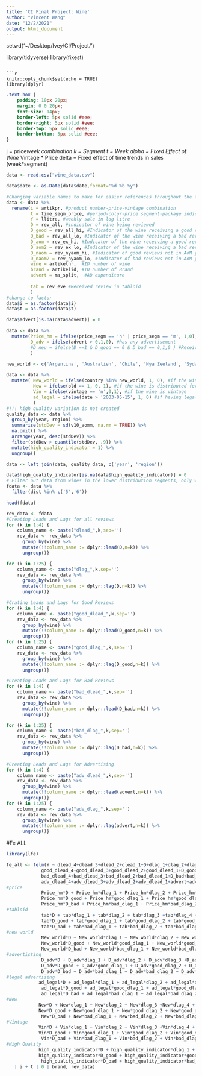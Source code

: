 ```yaml
---
title: 'CI Final Project: Wine'
author: "Vincent Wang"
date: "12/2/2021"
output: html_document
---
```


setwd('~/Desktop/Ivey/CI/Project/')

library(tidyverse)
library(fixest)
```

```r
knitr::opts_chunk$set(echo = TRUE)
library(dplyr)
```

```css
.text-box {
    padding: 10px 20px;
    margin: 0 0 20px;
    font-size: 14px;
    border-left: 5px solid #eee;
    border-right: 5px solid #eee;
    border-top: 5px solid #eee;
    border-bottom: 5px solid #eee;
}
```

j = price*week combination
k = Segment
t = Week
alpha = Fixed Effect of Wine * Vintage * Price
delta = Fixed effect of time trends in sales (week*segment)

```r
data <- read.csv("wine_data.csv")

data$date <- as.Date(data$date,format='%d %b %y')

#Changing variable names to make for easier references throughout the file
data <- data %>%
  rename(i = artikpr, #product number-price-vintage combination
         t = time_segm_price, #period-color-price segment-package indicator
         Y = llitre, #weekly sale in log litre
         D = rev_all, #indicator of wine being reviewed
         D_good = rev_all_hi, #Indicator of the wine receiving a good review (all
         D_bad = rev_all_lo, #Indicator of the wine receiving a bad review (all
         D_aom = rev_ex_hi, #Indicator of the wine receiving a good review in AoM 
         D_aom2 = rev_ex_lo, #Indicator of the wine receiving a bad review in AoM 
         D_naom = rev_nyaom_hi, #Indicator of good reviews not in AoM yearly special
         D_naom2 = rev_nyaom_lo, #Indicator of bad reviews not in AoM yearly special 
         wine = artikelnr,  #ID number of wine
         brand = artikelid, #ID number of Brand
         advert = ma_split,  #AD expenditure
     
         tab = rev_eve #Received review in tabloid
         )
#change to factor
data$i = as.factor(data$i)
data$t = as.factor(data$t)

data$advert[is.na(data$advert)] = 0

data <- data %>% 
  mutate(Price_hm = ifelse(price_segm == 'h' | price_segm == 'm', 1,0), #if price is high or medium segment
         D_adv = ifelse(advert > 0,1,0), #has any advertisement
         #D_neu = ifelse(D ==1 & D_good == 0 & D_bad == 0,1,0 ) #Received neutral review
         ) 

new_world <- c('Argentina', 'Australien', 'Chile', 'Nya Zeeland', 'Sydafrika', 'Uruguay', 'USA')

data <- data %>%
  mutate( New_world = ifelse(country %in% new_world, 1, 0), #if the wine is from new world
          New = ifelse(old == 1, 0, 1), #if the wine is distributed for less than 2 years
          Vin = ifelse(vintage == 'n',0,1), #if the wine is vintage
          ad_legal = ifelse(date > '2003-05-15', 1, 0) #if having legal advertisement
          ) 
#!!! high quality variation is not created 
quality_data <- data %>%
  group_by(year, region) %>%
  summarise(stdDev = sd(v10_aomm, na.rm = TRUE)) %>%
  na.omit() %>%
  arrange(year, desc(stdDev)) %>%
  filter(stdDev > quantile(stdDev, .9)) %>%
  mutate(high_quality_indicator = 1) %>%
  ungroup()

data <- left_join(data, quality_data, c('year', 'region')) 

data$high_quality_indicator[is.na(data$high_quality_indicator)] = 0
# Filter out data from wines in the lower distribution segments, only want the top two distribution segments (77.4% of volume, 420 and 325 stores respectively)
fdata <- data %>%
  filter(dist %in% c('5','6'))

head(fdata)
```

```r
rev_data <- fdata
#Creating Leads and Lags for all reviews
for (k in 1:4) {
    column_name <- paste("dlead_",k,sep='')
    rev_data <- rev_data %>%
      group_by(wine) %>%
      mutate(!!column_name := dplyr::lead(D,n=k)) %>%
      ungroup()}

for (k in 1:25) {
    column_name <- paste("dlag_",k,sep='')
    rev_data <- rev_data %>%
      group_by(wine) %>%
      mutate(!!column_name := dplyr::lag(D,n=k)) %>%
      ungroup()}

#Crating Leads and Lags for Good Reviews 
for (k in 1:4) {
    column_name <- paste("good_dlead_",k,sep='')
    rev_data <- rev_data %>%
      group_by(wine) %>%
      mutate(!!column_name := dplyr::lead(D_good,n=k)) %>%
      ungroup()}
for (k in 1:25) {
    column_name <- paste("good_dlag_",k,sep='')
    rev_data <- rev_data %>%
      group_by(wine) %>%
      mutate(!!column_name := dplyr::lag(D_good,n=k)) %>%
      ungroup()}

#Creating Leads and Lags for Bad Reviews 
for (k in 1:4) {
    column_name <- paste("bad_dlead_",k,sep='')
    rev_data <- rev_data %>%
      group_by(wine) %>%
      mutate(!!column_name := dplyr::lead(D_bad,n=k)) %>%
      ungroup()}

for (k in 1:25) {
    column_name <- paste("bad_dlag_",k,sep='')
    rev_data <- rev_data %>%
      group_by(wine) %>%
      mutate(!!column_name := dplyr::lag(D_bad,n=k)) %>%
      ungroup()}    

#Creating Leads and Lags for Advertising 
for (k in 1:4) {
    column_name <- paste("adv_dlead_",k,sep='')
    rev_data <- rev_data %>%
      group_by(wine) %>%
      mutate(!!column_name := dplyr::lead(advert,n=k)) %>%
      ungroup()}
for (k in 1:25) {
    column_name <- paste("adv_dlag_",k,sep='')
    rev_data <- rev_data %>%
      group_by(wine) %>%
      mutate(!!column_name := dplyr::lag(advert,n=k)) %>%
      ungroup()}
```

#Fe ALL
```r
library(lfe)

fe_all <- felm(Y ~ dlead_4+dlead_3+dlead_2+dlead_1+D+dlag_1+dlag_2+dlag_3+dlag_4+dlag_5+dlag_6+dlag_7+dlag_8+dlag_9+dlag_10+dlag_11+dlag_12+dlag_13+dlag_14+dlag_15+dlag_16+dlag_17+dlag_18+dlag_19+dlag_20+dlag_21+dlag_22+dlag_23+dlag_24+dlag_25+ 
             good_dlead_4+good_dlead_3+good_dlead_2+good_dlead_1+D_good+good_dlag_1+good_dlag_2+good_dlag_3+good_dlag_4+good_dlag_5+good_dlag_6+good_dlag_7+good_dlag_8+good_dlag_9+good_dlag_10+good_dlag_11+good_dlag_12+good_dlag_13+good_dlag_14+good_dlag_15+good_dlag_16+good_dlag_17+good_dlag_18+good_dlag_19+good_dlag_20+good_dlag_21+good_dlag_22+good_dlag_23+good_dlag_24+good_dlag_25+
             bad_dlead_4+bad_dlead_3+bad_dlead_2+bad_dlead_1+D_bad+bad_dlag_1+bad_dlag_2+bad_dlag_3+bad_dlag_4+bad_dlag_5+bad_dlag_6+bad_dlag_7+bad_dlag_8+bad_dlag_9+bad_dlag_10+bad_dlag_11+bad_dlag_12+bad_dlag_13+bad_dlag_14+bad_dlag_15+bad_dlag_16+bad_dlag_17+bad_dlag_18+bad_dlag_19+bad_dlag_20+bad_dlag_21+bad_dlag_22+bad_dlag_23+bad_dlag_24+bad_dlag_25+
             adv_dlead_4+adv_dlead_3+adv_dlead_2+adv_dlead_1+advert+adv_dlag_1+adv_dlag_2+adv_dlag_3+adv_dlag_4+adv_dlag_5+adv_dlag_6+adv_dlag_7+adv_dlag_8+adv_dlag_9+adv_dlag_10+adv_dlag_11+adv_dlag_12+adv_dlag_13+adv_dlag_14+adv_dlag_15+adv_dlag_16+adv_dlag_17+adv_dlag_18+adv_dlag_19+adv_dlag_20+adv_dlag_21+adv_dlag_22+adv_dlag_23+adv_dlag_24+adv_dlag_25 + 
#price                
             Price_hm*D + Price_hm*dlag_1 + Price_hm*dlag_2 + Price_hm*dlag_3 +Price_hm*dlag_4 + Price_hm*dlag_5 + Price_hm*dlag_6 + Price_hm*dlag_7 + Price_hm*dlag_8 + Price_hm*dlag_9 + Price_hm*dlag_10 + 
             Price_hm*D_good + Price_hm*good_dlag_1 + Price_hm*good_dlag_2 + Price_hm*good_dlag_3 +Price_hm*good_dlag_4 + Price_hm*good_dlag_5 + Price_hm*good_dlag_6 + Price_hm*good_dlag_7 + Price_hm*good_dlag_8 + Price_hm*good_dlag_9 + Price_hm*good_dlag_10 + 
             Price_hm*D_bad + Price_hm*bad_dlag_1 + Price_hm*bad_dlag_2 + Price_hm*bad_dlag_3 +Price_hm*bad_dlag_4 + Price_hm*bad_dlag_5 + Price_hm*bad_dlag_6 + Price_hm*bad_dlag_7 + Price_hm*bad_dlag_8 + Price_hm*bad_dlag_9 + Price_hm*bad_dlag_10 +
#tabloid               
             tab*D + tab*dlag_1 + tab*dlag_2 + tab*dlag_3 +tab*dlag_4 + tab*dlag_5 + tab*dlag_6 + tab*dlag_7 + tab*dlag_8 + tab*dlag_9 + tab*dlag_10 + 
             tab*D_good + tab*good_dlag_1 + tab*good_dlag_2 + tab*good_dlag_3 +tab*good_dlag_4 + tab*good_dlag_5 + tab*good_dlag_6 + tab*good_dlag_7 + tab*good_dlag_8 + tab*good_dlag_9 + tab*good_dlag_10 + 
             tab*D_bad + tab*bad_dlag_1 + tab*bad_dlag_2 + tab*bad_dlag_3 +tab*bad_dlag_4 + tab*bad_dlag_5 + tab*bad_dlag_6 + tab*bad_dlag_7 + tab*bad_dlag_8 + tab*bad_dlag_9 + tab*bad_dlag_10  +
#new world
             New_world*D + New_world*dlag_1 + New_world*dlag_2 + New_world*dlag_3 +New_world*dlag_4 + New_world*dlag_5 + New_world*dlag_6 + New_world*dlag_7 + New_world*dlag_8 + New_world*dlag_9 + New_world*dlag_10 + 
             New_world*D_good + New_world*good_dlag_1 + New_world*good_dlag_2 + New_world*good_dlag_3 +New_world*good_dlag_4 + New_world*good_dlag_5 + New_world*good_dlag_6 + New_world*good_dlag_7 + New_world*good_dlag_8 + New_world*good_dlag_9 + New_world*good_dlag_10 + 
             New_world*D_bad + New_world*bad_dlag_1 + New_world*bad_dlag_2 + New_world*bad_dlag_3 +New_world*bad_dlag_4 + New_world*bad_dlag_5 + New_world*bad_dlag_6 + New_world*bad_dlag_7 + New_world*bad_dlag_8 + New_world*bad_dlag_9 + New_world*bad_dlag_10 +
#advertisting               
             D_adv*D + D_adv*dlag_1 + D_adv*dlag_2 + D_adv*dlag_3 +D_adv*dlag_4 + D_adv*dlag_5 + D_adv*dlag_6 + D_adv*dlag_7 + D_adv*dlag_8 + D_adv*dlag_9 + D_adv*dlag_10 + 
             D_adv*D_good + D_adv*good_dlag_1 + D_adv*good_dlag_2 + D_adv*good_dlag_3 +D_adv*good_dlag_4 + D_adv*good_dlag_5 + D_adv*good_dlag_6 + D_adv*good_dlag_7 + D_adv*good_dlag_8 + D_adv*good_dlag_9 + D_adv*good_dlag_10 + 
             D_adv*D_bad + D_adv*bad_dlag_1 + D_adv*bad_dlag_2 + D_adv*bad_dlag_3 +D_adv*bad_dlag_4 + D_adv*bad_dlag_5 + D_adv*bad_dlag_6 + D_adv*bad_dlag_7 + D_adv*bad_dlag_8 + D_adv*bad_dlag_9 + D_adv*bad_dlag_10 +
#legal advertising          
            ad_legal*D + ad_legal*dlag_1 + ad_legal*dlag_2 + ad_legal*dlag_3 +ad_legal*dlag_4 + ad_legal*dlag_5 + ad_legal*dlag_6 + ad_legal*dlag_7 + ad_legal*dlag_8 + ad_legal*dlag_9 + ad_legal*dlag_10 + 
             ad_legal*D_good + ad_legal*good_dlag_1 + ad_legal*good_dlag_2 + ad_legal*good_dlag_3 +ad_legal*good_dlag_4 + ad_legal*good_dlag_5 + ad_legal*good_dlag_6 + ad_legal*good_dlag_7 + ad_legal*good_dlag_8 + ad_legal*good_dlag_9 + ad_legal*good_dlag_10 + 
             ad_legal*D_bad + ad_legal*bad_dlag_1 + ad_legal*bad_dlag_2 + ad_legal*bad_dlag_3 +ad_legal*bad_dlag_4 + ad_legal*bad_dlag_5 + ad_legal*bad_dlag_6 + ad_legal*bad_dlag_7 + ad_legal*bad_dlag_8 + ad_legal*bad_dlag_9 + ad_legal*bad_dlag_10 +
#New
            New*D + New*dlag_1 + New*dlag_2 + New*dlag_3 +New*dlag_4 + New*dlag_5 + New*dlag_6 + New*dlag_7 + New*dlag_8 + New*dlag_9 + New*dlag_10 + 
            New*D_good + New*good_dlag_1 + New*good_dlag_2 + New*good_dlag_3 +New*good_dlag_4 + New*good_dlag_5 + New*good_dlag_6 + New*good_dlag_7 + New*good_dlag_8 + New*good_dlag_9 + New*good_dlag_10 + 
             New*D_bad + New*bad_dlag_1 + New*bad_dlag_2 + New*bad_dlag_3 +New*bad_dlag_4 + New*bad_dlag_5 + New*bad_dlag_6 + New*bad_dlag_7 + New*bad_dlag_8 + New*bad_dlag_9 + New*bad_dlag_10 +
#Vintage
            Vin*D + Vin*dlag_1 + Vin*dlag_2 + Vin*dlag_3 +Vin*dlag_4 + Vin*dlag_5 + Vin*dlag_6 + Vin*dlag_7 + Vin*dlag_8 + Vin*dlag_9 + Vin*dlag_10 + 
            Vin*D_good + Vin*good_dlag_1 + Vin*good_dlag_2 + Vin*good_dlag_3 +Vin*good_dlag_4 + Vin*good_dlag_5 + Vin*good_dlag_6 + Vin*good_dlag_7 + Vin*good_dlag_8 + Vin*good_dlag_9 + Vin*good_dlag_10 + 
             Vin*D_bad + Vin*bad_dlag_1 + Vin*bad_dlag_2 + Vin*bad_dlag_3 +Vin*bad_dlag_4 + Vin*bad_dlag_5 + Vin*bad_dlag_6 + Vin*bad_dlag_7 + Vin*bad_dlag_8 + Vin*bad_dlag_9 + Vin*bad_dlag_10 +
#High Quality  
            high_quality_indicator*D + high_quality_indicator*dlag_1 + high_quality_indicator*dlag_2 + high_quality_indicator*dlag_3 +high_quality_indicator*dlag_4 + high_quality_indicator*dlag_5 + high_quality_indicator*dlag_6 + high_quality_indicator*dlag_7 + high_quality_indicator*dlag_8 + high_quality_indicator*dlag_9 + high_quality_indicator*dlag_10 + 
            high_quality_indicator*D_good + high_quality_indicator*good_dlag_1 + high_quality_indicator*good_dlag_2 + high_quality_indicator*good_dlag_3 +high_quality_indicator*good_dlag_4 + high_quality_indicator*good_dlag_5 + high_quality_indicator*good_dlag_6 + high_quality_indicator*good_dlag_7 + high_quality_indicator*good_dlag_8 + high_quality_indicator*good_dlag_9 + high_quality_indicator*good_dlag_10 + 
             high_quality_indicator*D_bad + high_quality_indicator*bad_dlag_1 + high_quality_indicator*bad_dlag_2 + high_quality_indicator*bad_dlag_3 +high_quality_indicator*bad_dlag_4 + high_quality_indicator*bad_dlag_5 + high_quality_indicator*bad_dlag_6 + high_quality_indicator*bad_dlag_7 + high_quality_indicator*bad_dlag_8 + high_quality_indicator*bad_dlag_9 + high_quality_indicator*bad_dlag_10 
   | i + t | 0 | brand, rev_data)
```



